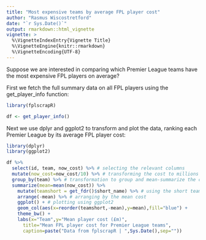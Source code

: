 ```yaml
---
title: "Most expensive teams by average FPL player cost"
author: "Rasmus Wiscostretford"
date: "`r Sys.Date()`"
output: rmarkdown::html_vignette
vignette: >
  %\VignetteIndexEntry{Vignette Title}
  %\VignetteEngine{knitr::rmarkdown}
  %\VignetteEncoding{UTF-8}
---
```


Suppose we are interested in comparing which Premier League teams have the most expensive FPL players on average?

First we fetch the full summary data on all FPL players using the get_player_info function:

```r

library(fplscrapR)

df <- get_player_info()
```

Next we use dplyr and ggplot2 to transform and plot the data, ranking each Premier League by its average FPL player cost:

```r
library(dplyr)
library(ggplot2)
```

```r
df %>% 
  select(id, team, now_cost) %>% # selecting the relevant columns
  mutate(now_cost=now_cost/10) %>% # transforming the cost to millions (for some reason the FPL data structures FPL cost as 100.000s)
  group_by(team) %>% # transformation to group and mean-summarize the costs at the 'team' variable level 
  summarize(mean=mean(now_cost)) %>%
    mutate(teamshort = get_fdr()$short_name) %>% # using the short team names from the get_fdr function instead of codes %>% 
    arrange(-mean) %>% # arranging by the mean cost
    ggplot() + # plotting using ggplot2
    geom_col(aes(x=reorder(teamshort,-mean),y=mean),fill="blue") +
    theme_bw() +
    labs(x="Team",y="Mean player cost (£m)",
      title="Mean FPL player cost for Premier League teams",
      caption=paste("Data from fplscrapR | ",Sys.Date(),sep=""))
```
